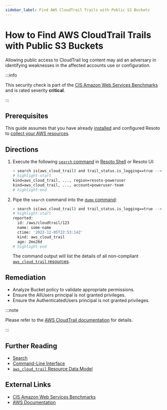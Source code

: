 ```yaml
---
sidebar_label: Find AWS CloudTrail Trails with Public S3 Buckets
---
```


# How to Find AWS CloudTrail Trails with Public S3 Buckets

Allowing public access to CloudTrail log content may aid an adversary in identifying weaknesses in the affected accounts use or configuration.

:::info

This security check is part of the [CIS Amazon Web Services Benchmarks](https://cisecurity.org/benchmark/amazon_web_services) and is rated severity **critical**.

:::

## Prerequisites

This guide assumes that you have already [installed](../../../getting-started/install-resoto/index.mdx) and configured Resoto to [collect your AWS resources](../../../how-to-guides/data-sources/collect-aws-resource-data.mdx).

## Directions

1. Execute the following [`search` command](../../../reference/cli/search-commands/search.mdx) in [Resoto Shell](../../../reference/components/shell.mdx) or Resoto UI:

   ```bash
   > search is(aws_cloud_trail) and trail_status.is_logging==true --> is(aws_s3_bucket) and bucket_public_access_block_configuration.{block_public_acls!=true or ignore_public_acls!=true or block_public_policy!=true or restrict_public_buckets!=true} or bucket_acl.grants[*].{permission in [READ, READ_ACP] and grantee.uri=="http://acs.amazonaws.com/groups/global/AllUsers"}
   # highlight-start
   ​kind=aws_cloud_trail, ..., region=resoto-poweruser
   ​kind=aws_cloud_trail, ..., account=poweruser-team
   # highlight-end
   ```

2. Pipe the `search` command into the [`dump` command](../../../reference/cli/format-commands/dump.mdx):

   ```bash
   > search is(aws_cloud_trail) and trail_status.is_logging==true --> is(aws_s3_bucket) and bucket_public_access_block_configuration.{block_public_acls!=true or ignore_public_acls!=true or block_public_policy!=true or restrict_public_buckets!=true} or bucket_acl.grants[*].{permission in [READ, READ_ACP] and grantee.uri=="http://acs.amazonaws.com/groups/global/AllUsers"} | dump
   # highlight-start
   ​reported:
   ​  id: /aws/cloudtrail/123
   ​  name: some-name
   ​  ctime: '2022-12-05T22:53:14Z'
   ​  kind: aws_cloud_trail
   ​  age: 2mo28d
   # highlight-end
   ```

   The command output will list the details of all non-compliant [`aws_cloud_trail` resources](../../../reference/unified-data-model/aws.mdx#aws_cloud_trail).

## Remediation

- Analyze Bucket policy to validate appropriate permissions.
- Ensure the AllUsers principal is not granted privileges.
- Ensure the AuthenticatedUsers principal is not granted privileges.

:::note

Please refer to the [AWS CloudTrail documentation](https://docs.aws.amazon.com/IAM/latest/UserGuide/reference_policies_elements_principal.html) for details.

:::

## Further Reading

- [Search](../../../reference/search/index.mdx)
- [Command-Line Interface](../../../reference/cli/index.mdx)
- [`aws_cloud_trail` Resource Data Model](../../../reference/unified-data-model/aws.mdx#aws_cloud_trail)

## External Links

- [CIS Amazon Web Services Benchmarks](https://cisecurity.org/benchmark/amazon_web_services)
- [AWS Documentation](https://docs.aws.amazon.com/IAM/latest/UserGuide/reference_policies_elements_principal.html)
